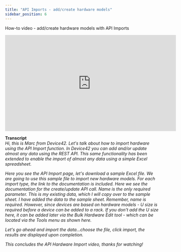 ```yaml
---
title: "API Imports - add/create hardware models"
sidebar_position: 6
---
```


How-to video - add/create hardware models with API Imports

<iframe width="560" height="315" src="https://www.youtube.com/embed/zPfuBz7qkyw" frameborder="0" allow="autoplay; encrypted-media" allowfullscreen></iframe>

**Transcript**  
_Hi, this is Marc from Device42. Let's talk about how to import hardware using the API Import function. In Device42 you can add and/or update almost any data using the REST API. This same functionality has been extended to enable the import of almost any data using a simple Excel spreadsheet._

_Here you see the API Import page, let's download a sample Excel file. We are going to use this sample file to import new hardware models. For each import type, the link to the documentation is included. Here we see the documentation for the create/update API call. Name is the only required parameter. This is my existing data, which I will copy over to the sample sheet. I have added the data to the sample sheet. Remember, name is required. However, since devices are based on hardware models - U size is required before a device can be added to a rack. If you don't add the U size here, it can be added later via the Bulk Hardware Edit tool - which can be located via the Tools menu as shown here._

_Let's go ahead and import the data...choose the file, click import, the results are displayed upon completion._

_This concludes the API Hardware Import video, thanks for watching!_
